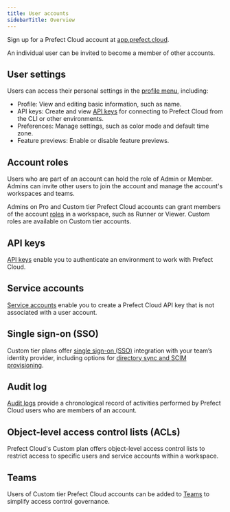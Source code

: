 ```yaml
---
title: User accounts
sidebarTitle: Overview
---
```



Sign up for a Prefect Cloud account at [app.prefect.cloud](https://app.prefect.cloud).

An individual user can be invited to become a member of other accounts.

## User settings

Users can access their personal settings in the [profile menu](https://app.prefect.cloud/my/profile), including:

- Profile: View and editing basic information, such as name.
- API keys: Create and view [API keys](/2.16/cloud/users/api-keys/) for connecting to Prefect Cloud from the CLI or other environments.
- Preferences: Manage settings, such as color mode and default time zone.
- Feature previews: Enable or disable feature previews.

## Account roles

Users who are part of an account can hold the role of Admin or Member.
Admins can invite other users to join the account and manage the account's workspaces and teams.

Admins on Pro and Custom tier Prefect Cloud accounts can grant members of the account [roles](/2.16/cloud/users/roles/) in a workspace, such as Runner or Viewer.
Custom roles are available on Custom tier accounts.

## API keys

[API keys](/2.16/cloud/users/api-keys/) enable you to authenticate an environment to work with Prefect Cloud.

## Service accounts <span class="badge pro"></span> <span class="badge custom"></span>

[Service accounts](/2.16/cloud/users/service-accounts/) enable you to create a Prefect Cloud API key that is not associated with a user account.

## Single sign-on (SSO) <span class="badge pro"></span> <span class="badge custom"></span>

Custom tier plans offer [single sign-on (SSO)](/2.16/cloud/users/sso/) integration with your team’s identity provider, including options for [directory sync and SCIM provisioning](/2.16/cloud/users/sso/#directory-sync).

## Audit log <span class="badge pro"></span> <span class="badge custom"></span>

[Audit logs](/2.16/cloud/users/audit-log/) provide a chronological record of activities performed by Prefect Cloud users who are members of an account.

## Object-level access control lists (ACLs) <span class="badge custom"></span>

Prefect Cloud's Custom plan offers object-level access control lists to restrict access to specific users and service accounts within a workspace.

## Teams <span class="badge custom"></span>

Users of Custom tier Prefect Cloud accounts can be added to [Teams](/2.16/cloud/users/teams/) to simplify access control governance.
